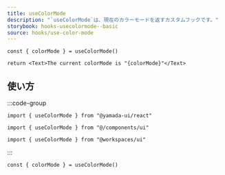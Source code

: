 ```yaml
---
title: useColorMode
description: "`useColorMode`は、現在のカラーモードを返すカスタムフックです。"
storybook: hooks-usecolormode--basic
source: hooks/use-color-mode
---
```


```tsx preview functional client
const { colorMode } = useColorMode()

return <Text>The current colorMode is "{colorMode}"</Text>
```

## 使い方

:::code-group

```tsx [package]
import { useColorMode } from "@yamada-ui/react"
```

```tsx [alias]
import { useColorMode } from "@/components/ui"
```

```tsx [monorepo]
import { useColorMode } from "@workspaces/ui"
```

:::

```tsx
const { colorMode } = useColorMode()
```
